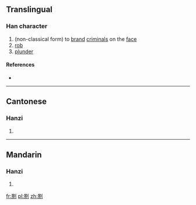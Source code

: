 ==Translingual==

===Han character===
{{Han char|rn=18|rad=刀|as=12|sn=14|four=|canj=AFLN|ids=⿰景刂}}

# (non-classical form) to [[brand]] [[criminal]]s on the [[face]]
# [[rob]]
# [[plunder]]

====References====
* {{Han ref|kx=0143.400|hdz=10355.140|uh=3500|ud=13568}}

----

==Cantonese==

===Hanzi===
{{yue-hanzi|jyut=[[king4]]|y=king4}}

# {{defn|lang=yue|sort=刀12}}

----

==Mandarin==

===Hanzi===
{{cmn-hanzi|pin=[[lüè]] ([[lüe4]]), [[lè]] ([[le4]]), [[qíng]] ([[qing2]])|wg=lüeh<sup>4</sup>, le<sup>4</sup>, ch'ing<sup>2</sup>}}

# {{defn|lang=cmn|sort=刀12}}

[[fr:㔀]]
[[pl:㔀]]
[[zh:㔀]]